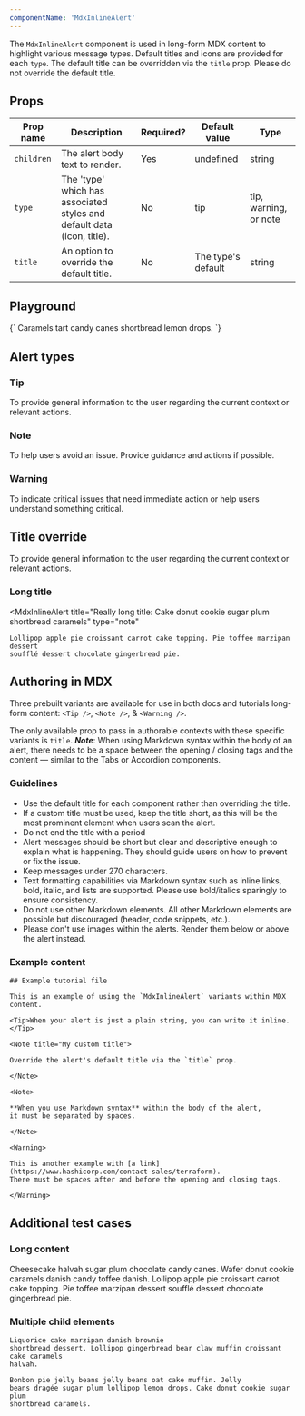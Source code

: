 ```yaml
---
componentName: 'MdxInlineAlert'
---
```


The `MdxInlineAlert` component is used in long-form MDX content to highlight various message types. Default titles and icons are provided for each `type`. The default title can be overridden via the `title` prop. Please do not override the default title. 

## Props

| Prop name  | Description                                                            | Required? | Default value      | Type                             |
| ---------- | ---------------------------------------------------------------------- | --------- | ------------------ | -------------------------------- |
| `children` | The alert body text to render.                                         | Yes       | undefined          | string                           |
| `type`     | The 'type' which has associated styles and default data (icon, title). | No        | tip                | tip, warning, or note |
| `title`    | An option to override the default title.                               | No        | The type's default | string                           |

## Playground

<LiveComponent>
	{`
	<MdxInlineAlert type="tip" title="This is a custom title">
		Caramels tart candy canes shortbread lemon drops.	
	</MdxInlineAlert>
	`}
</LiveComponent>

## Alert types

### Tip

<MdxInlineAlert>
	To provide general information to the user regarding the current context or
	relevant actions.
</MdxInlineAlert>

### Note

<MdxInlineAlert type="note">
	To help users avoid an issue. Provide guidance and actions if possible.
</MdxInlineAlert>

### Warning

<MdxInlineAlert type="warning">
	To indicate critical issues that need immediate action or help users
	understand something critical.
</MdxInlineAlert>

## Title override

<MdxInlineAlert title="Hashiconf 2027">
	To provide general information to the user regarding the current context or
	relevant actions.
</MdxInlineAlert>

### Long title

<MdxInlineAlert
	title="Really long title: Cake donut cookie sugar plum
	shortbread caramels"
	type="note"
>
	Lollipop apple pie croissant carrot cake topping. Pie toffee marzipan dessert
	soufflé dessert chocolate gingerbread pie.
</MdxInlineAlert>

## Authoring in MDX

Three prebuilt variants are available for use in both docs and tutorials long-form content: `<Tip />`, `<Note />`, & `<Warning />`.

The only available prop to pass in authorable contexts with these specific variants is `title`. _**Note**_: When using Markdown syntax within the body of an alert, there needs to be a space between the opening / closing
tags and the content — similar to the Tabs or Accordion components.

### Guidelines

- Use the default title for each component rather than overriding the title.
- If a custom title must be used, keep the title short, as this will be the most prominent element when users scan the alert.
- Do not end the title with a period
- Alert messages should be short but clear and descriptive enough to explain what is happening. They should guide users on how to prevent or fix the issue.
- Keep messages under 270 characters.
- Text formatting capabilities via Markdown syntax such as inline links, bold, italic, and lists are supported. Please use bold/italics sparingly to ensure consistency.
- Do not use other Markdown elements. All other Markdown elements are possible but discouraged (header, code snippets, etc.).
- Please don't use images within the alerts. Render them below or above the alert instead.

### Example content

```mdx
## Example tutorial file

This is an example of using the `MdxInlineAlert` variants within MDX content.

<Tip>When your alert is just a plain string, you can write it inline.</Tip>

<Note title="My custom title">

Override the alert's default title via the `title` prop.

</Note>

<Note>

**When you use Markdown syntax** within the body of the alert,
it must be separated by spaces.

</Note>

<Warning>

This is another example with [a link](https://www.hashicorp.com/contact-sales/terraform). 
There must be spaces after and before the opening and closing tags.

</Warning>
```

## Additional test cases

### Long content

<MdxInlineAlert>
	Cheesecake halvah sugar plum chocolate candy canes. Wafer donut cookie
	caramels danish candy toffee danish. Lollipop apple pie croissant carrot cake
	topping. Pie toffee marzipan dessert soufflé dessert chocolate gingerbread
	pie.
</MdxInlineAlert>

### Multiple child elements

<MdxInlineAlert type="warning">

	Liquorice cake marzipan danish brownie
	shortbread dessert. Lollipop gingerbread bear claw muffin croissant cake caramels
	halvah.

	Bonbon pie jelly beans jelly beans oat cake muffin. Jelly
	beans dragée sugar plum lollipop lemon drops. Cake donut cookie sugar plum
	shortbread caramels.

</MdxInlineAlert>

